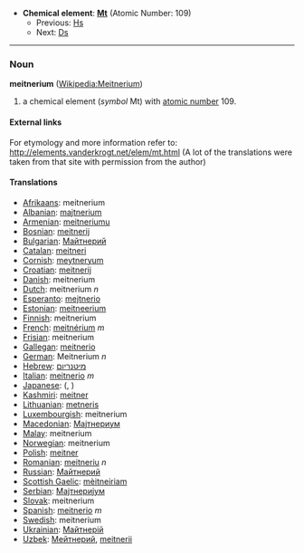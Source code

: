 *'''Chemical element''': '''[[Mt]]''' (Atomic Number: 109)
**Previous: [[Hassium|Hs]]
**Next: [[Darmstadtium|Ds]]
----
=== Noun ===
'''meitnerium''' ([[en:Meitnerium|Wikipedia:Meitnerium]])

# a chemical element (''symbol'' Mt) with [[atomic number]] 109.

====External links====
For etymology and more information refer to:
http://elements.vanderkrogt.net/elem/mt.html
(A lot of the translations were taken from that site with permission from the author)

==== Translations ====
*[[Afrikaans]]: meitnerium
*[[Albanian]]: [[majtnerium]]
*[[Armenian]]: [[meitneriumu]]
*[[Bosnian]]: [[meitnerij]]
*[[Bulgarian]]: [[Майтнерий]]
*[[Catalan]]: [[meitneri]]
*[[Cornish]]: [[meytneryum]]
*[[Croatian]]: [[meitnerij]]
*[[Danish]]: meitnerium
*[[Dutch]]: meitnerium ''n''
*[[Esperanto]]: [[mejtnerio]]
*[[Estonian]]: [[meitneerium]]
*[[Finnish]]: meitnerium
*[[French]]: [[meitnérium]] ''m''
*[[Frisian]]: meitnerium
*[[Gallegan]]: [[meitnerio]]
*[[German]]: Meitnerium ''n''
*[[Hebrew]]: [[מיטנריום]]
*[[Italian]]: [[meitnerio]] ''m''
*[[Japanese]]: ([[]], )
*[[Kashmiri]]: [[meitner]]
*[[Lithuanian]]: [[metneris]]
*[[Luxembourgish]]: meitnerium
*[[Macedonian]]: [[Маjтнериум]]
*[[Malay]]: meitnerium
*[[Norwegian]]: meitnerium
*[[Polish]]: [[meitner]] '' ''
*[[Romanian]]: [[meitneriu]] ''n''
*[[Russian]]: [[Майтнерий]] '' ''
*[[Scottish Gaelic]]: [[mèitneiriam]]
*[[Serbian]]: [[Маjтнериjум]]
*[[Slovak]]: meitnerium
*[[Spanish]]: [[meitnerio]] ''m''
*[[Swedish]]: meitnerium
*[[Ukrainian]]: [[Майтнерiй]]
*[[Uzbek]]: [[Мейтнерий]], [[meitnerii]]